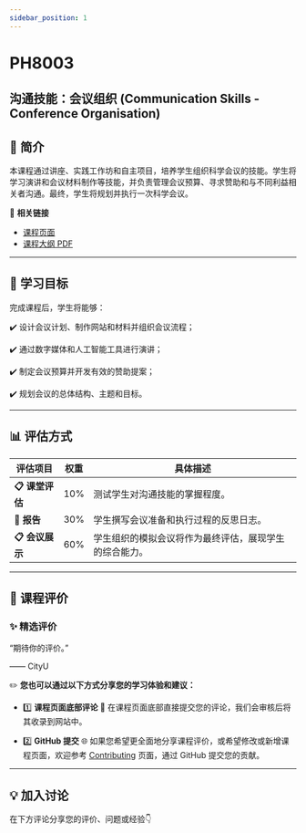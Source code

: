 ```yaml
---
sidebar_position: 1
---
```


# PH8003
## 沟通技能：会议组织 (Communication Skills - Conference Organisation)

## **📘 简介**
本课程通过讲座、实践工作坊和自主项目，培养学生组织科学会议的技能。学生将学习演讲和会议材料制作等技能，并负责管理会议预算、寻求赞助和与不同利益相关者沟通。最终，学生将规划并执行一次科学会议。

🔗 **相关链接**
- [课程页面](https://www.cityu.edu.hk/catalogue/pg/202425/course/PH8003.htm)
- [课程大纲 PDF](https://www.cityu.edu.hk/catalogue/pg/202425/course/PH8003.pdf)

---

## **🎯 学习目标**

完成课程后，学生将能够：

✔️ 设计会议计划、制作网站和材料并组织会议流程；

✔️ 通过数字媒体和人工智能工具进行演讲；

✔️ 制定会议预算并开发有效的赞助提案；

✔️ 规划会议的总体结构、主题和目标。

---

## **📊 评估方式**

| **评估项目**          | **权重** | **具体描述**                                                                                       |
|----------------------|---------|---------------------------------------------------------------------------------------------------|
| **📋 课堂评估**       | 10%      | 测试学生对沟通技能的掌握程度。                                                                       |
| **📂 报告**           | 30%      | 学生撰写会议准备和执行过程的反思日志。                                                                 |
| **📋 会议展示**       | 60%      | 学生组织的模拟会议将作为最终评估，展现学生的综合能力。                                                    |

---

## **💬 课程评价**

### ✨ **精选评价**
<div className={commentStyles.commentBox}>
    <p className={commentStyles.commentText}>
        “期待你的评价。”
    </p>
    <p className={commentStyles.commentAuthor}>—— CityU</p>
</div>

✏️ **您也可以通过以下方式分享您的学习体验和建议：**

- 1️⃣ **课程页面底部评论**
💬 在课程页面底部直接提交您的评论，我们会审核后将其收录到网站中。

- 2️⃣ **GitHub 提交**
🌐 如果您希望更全面地分享课程评价，或希望修改或新增课程页面，欢迎参考 [Contributing](https://penjc.github.io/CityU/contributing) 页面，通过 GitHub 提交您的贡献。

---

## **💡 加入讨论**

在下方评论分享您的评价、问题或经验👇
<Utterances />